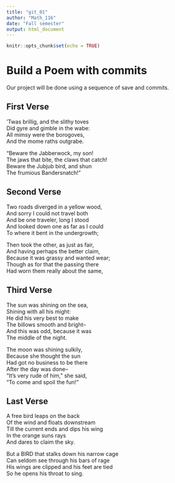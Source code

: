 ---
title: "git_01"
author: "Math_116"
date: "Fall semester"
output: html_document
---

```{r setup, include=FALSE}
knitr::opts_chunk$set(echo = TRUE)
```
# Build a Poem with commits
Our project will be done using a sequence of save and commits.

## First Verse 
'Twas brillig, and the slithy toves  
   Did gyre and gimble in the wabe:  
 All mimsy were the borogoves,  
   And the mome raths outgrabe.  
   
   "Beware the Jabberwock, my son!  
   The jaws that bite, the claws that catch!  
 Beware the Jubjub bird, and shun  
   The frumious Bandersnatch!"  
   

## Second Verse
Two roads diverged in a yellow wood,  
And sorry I could not travel both  
And be one traveler, long I stood  
And looked down one as far as I could  
To where it bent in the undergrowth;    


Then took the other, as just as fair,  
And having perhaps the better claim,  
Because it was grassy and wanted wear;  
Though as for that the passing there  
Had worn them really about the same,  

## Third Verse
The sun was shining on the sea,  
 Shining with all his might:  
 He did his very best to make  
 The billows smooth and bright--  
 And this was odd, because it was  
 The middle of the night.  


 The moon was shining sulkily,  
 Because she thought the sun  
 Had got no business to be there  
 After the day was done--  
 "It's very rude of him," she said,  
 "To come and spoil the fun!"  


## Last Verse
A free bird leaps on the back  
Of the wind and floats downstream    
Till the current ends and dips his wing   
In the orange suns rays  
And dares to claim the sky.  

But a BIRD that stalks down his narrow cage  
Can seldom see through his bars of rage  
His wings are clipped and his feet are tied  
So he opens his throat to sing.  

